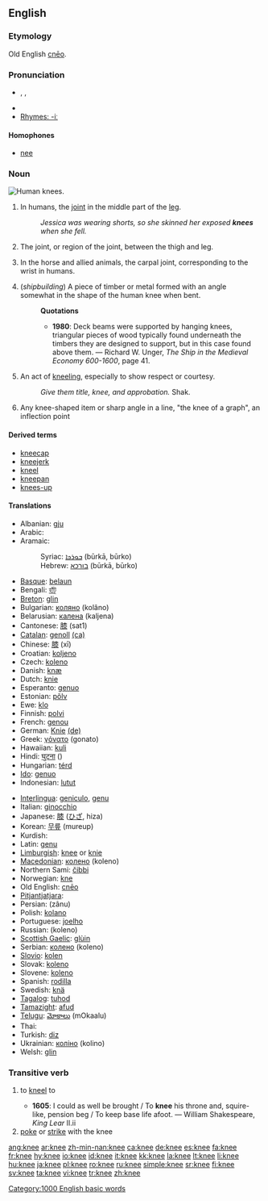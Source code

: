 ==English==

===Etymology===
Old English [[cneo|cnēo]].

===Pronunciation===
* {{AHD|nē}}, {{IPA|/niː/}}, {{SAMPA|/ni:/}}
* {{audio|en-us-knee.ogg|Audio (US)}}
* [[Rhymes:English:-iː|Rhymes: -iː]]

====Homophones====
*[[nee]]

===Noun===
[[Image:Human knees.jpg|thumb|right|Human knees.]]
{{en-noun}}

# In humans, the [[joint]] in the middle part of the [[leg]].
#:''Jessica was wearing shorts, so she skinned her exposed '''knees''' when she fell.''
# {{skeleton}} The joint, or region of the joint, between the thigh and leg.
# {{anatomy}} In the horse and allied animals, the carpal joint, corresponding to the wrist in humans.
# (''shipbuilding'') A piece of timber or metal formed with an angle somewhat in the shape of the human knee when bent.
#:'''Quotations'''
#:*'''1980''': Deck beams were supported by hanging knees, triangular pieces of wood typically found underneath the timbers they are designed to  support, but in this case found above them. &mdash; Richard W. Unger, ''The Ship in the Medieval Economy 600-1600'', page 41.
# An act of [[kneel|kneeling]], especially to show respect or courtesy.
#:''Give them title, knee, and approbation.'' Shak.
# Any knee-shaped item or sharp angle in a line, "the knee of a graph", an inflection point

====Derived terms====
*[[kneecap]]
*[[kneejerk]]
*[[kneel]]
*[[kneepan]]
*[[knees-up]]

====Translations====
{{top}}
*Albanian: [[gju]] {{m}}
*Arabic: {{ARchar|[[رّكبة]]}}
*Aramaic:
*:Syriac: [[ܒܘܪܟܐ]] (būrkā, būrko) {{f}}
*:Hebrew: [[בורכא]] (būrkā, būrko) {{f}}
*[[Basque]]: [[belaun]]
*Bengali: [[হাঁটু]]
*[[Breton]]: [[glin]] {{m}}
*Bulgarian: [[коляно]] (kolâno)
*Belarusian: [[калена]] (kaljena)
*Cantonese: [[膝]] (sat1)
*[[Catalan]]: [[genoll]] {{m}} [[:ca:genoll|(ca)]]
*Chinese: [[膝]] (xī)
*Croatian: [[koljeno]] {{n}}
*Czech: [[koleno]] {{n}}
*Danish: [[knæ]]
*Dutch: [[knie]] {{f}}
*Esperanto: [[genuo]]
*Estonian: [[põlv]]
*Ewe: [[klo]] {{n}}
*Finnish: [[polvi]]
*French: [[genou]] {{m}}
*German: [[Knie]] {{n}} [[:de:Knie|(de)]]
*Greek: [[γόνατο]] {{n}} (gonato)
*Hawaiian: [[kuli]]
*Hindi: [[घुटना]] ({{unicode|ghuṭanā}})
*Hungarian: [[térd]]
*[[Ido]]: [[genuo]]
*Indonesian: [[lutut]]
{{mid}}
*[[Interlingua]]: [[geniculo]], [[genu]]
*Italian: [[ginocchio]] {{m}}
*Japanese: [[膝]] ([[ひざ]], hiza)
*Korean: [[무릎]] (mureup)
*Kurdish: {{KUchar|[[چۆک]]}}
*Latin: [[genu]] {{n}}
*[[Limburgish]]: [[knee]] or [[knie]]
*[[Macedonian]]: [[колено]] (koleno)
*Northern Sami: [[čibbi]]
*Norwegian: [[kne]] {{n}}
*Old English: [[cneo|cnēo]] {{n}}
*[[Pitjantjatjara]]: {{unicode|[[muṯi]]}}
*Persian: {{FAchar|[[زانو]]}} (zânu)
*Polish: [[kolano]] {{n}}
*Portuguese: [[joelho]] {{m}}
*Russian: {{RUchar|[[колено]]}} (koleno)
*[[Scottish Gaelic]]: [[glùin]] {{f}}
*Serbian: [[колено]] (koleno)
*[[Slovio]]: [[kolen]]
*Slovak: [[koleno]]
*Slovene: [[koleno]] {{n}}
*Spanish: [[rodilla]] {{f}}
*Swedish: [[knä]] {{n}}
*[[Tagalog]]: [[tuhod]]
*[[Tamazight]]: [[afud]] {{m}}
*[[Telugu]]: [[మోకాలు]] (mOkaalu)
*Thai: {{THchar|[[เข่า]]}}
*Turkish: [[diz]]
*Ukrainian: [[коліно]] (kolino)
*Welsh: [[glin]]
{{bottom}}

===Transitive verb===
{{rfc-trverb|Transitive verb}}
{{en-verb|knee|d}}

# {{archaic}} to [[kneel]] to
#*'''1605''': I could as well be brought / To '''knee''' his throne and, squire-like, pension beg / To keep base life afoot. — William Shakespeare, ''King Lear'' II.ii
# [[poke]] or [[strike]] with the knee

[[Category:1000 English basic words]]

[[ang:knee]]
[[ar:knee]]
[[zh-min-nan:knee]]
[[ca:knee]]
[[de:knee]]
[[es:knee]]
[[fa:knee]]
[[fr:knee]]
[[hy:knee]]
[[io:knee]]
[[id:knee]]
[[it:knee]]
[[kk:knee]]
[[la:knee]]
[[lt:knee]]
[[li:knee]]
[[hu:knee]]
[[ja:knee]]
[[pl:knee]]
[[ro:knee]]
[[ru:knee]]
[[simple:knee]]
[[sr:knee]]
[[fi:knee]]
[[sv:knee]]
[[ta:knee]]
[[vi:knee]]
[[tr:knee]]
[[zh:knee]]